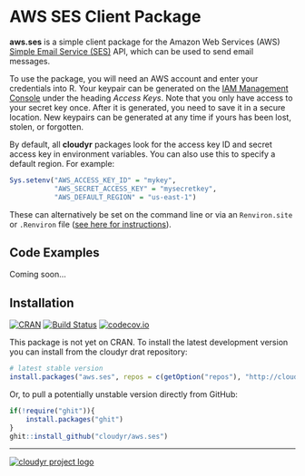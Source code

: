 # AWS SES Client Package #

**aws.ses** is a simple client package for the Amazon Web Services (AWS) [Simple Email Service (SES)](http://aws.amazon.com/ses/) API, which can be used to send email messages.

To use the package, you will need an AWS account and enter your credentials into R. Your keypair can be generated on the [IAM Management Console](https://console.aws.amazon.com/iam/home?#security_credential) under the heading *Access Keys*. Note that you only have access to your secret key once. After it is generated, you need to save it in a secure location. New keypairs can be generated at any time if yours has been lost, stolen, or forgotten. 

By default, all **cloudyr** packages look for the access key ID and secret access key in environment variables. You can also use this to specify a default region. For example:

```R
Sys.setenv("AWS_ACCESS_KEY_ID" = "mykey",
           "AWS_SECRET_ACCESS_KEY" = "mysecretkey",
           "AWS_DEFAULT_REGION" = "us-east-1")
```

These can alternatively be set on the command line or via an `Renviron.site` or `.Renviron` file ([see here for instructions](http://cran.r-project.org/web/packages/httr/vignettes/api-packages.html)).


## Code Examples ##

Coming soon...

## Installation ##

[![CRAN](http://www.r-pkg.org/badges/version/aws.ses)](http://cran.r-project.org/package=aws.ses)
[![Build Status](https://travis-ci.org/cloudyr/aws.ses.png?branch=master)](https://travis-ci.org/cloudyr/aws.ses)
[![codecov.io](http://codecov.io/github/cloudyr/aws.ses/coverage.svg?branch=master)](http://codecov.io/github/cloudyr/aws.ses?branch=master)

This package is not yet on CRAN. To install the latest development version you can install from the cloudyr drat repository:

```R
# latest stable version
install.packages("aws.ses", repos = c(getOption("repos"), "http://cloudyr.github.io/drat"))
```

Or, to pull a potentially unstable version directly from GitHub:

```R
if(!require("ghit")){
    install.packages("ghit")
}
ghit::install_github("cloudyr/aws.ses")
```


---
[![cloudyr project logo](http://i.imgur.com/JHS98Y7.png)](https://github.com/cloudyr)
